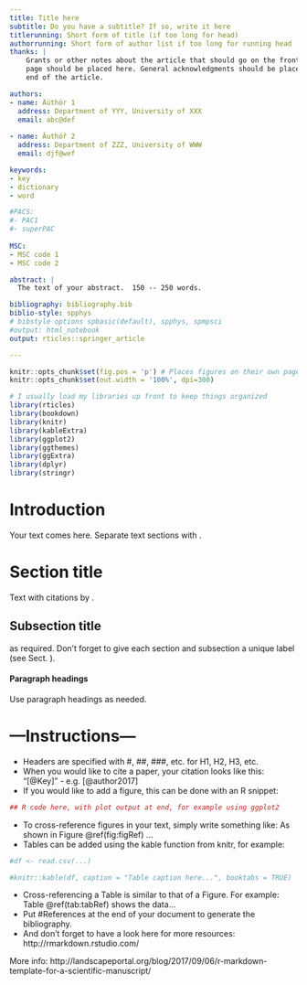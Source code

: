 ```yaml
---
title: Title here
subtitle: Do you have a subtitle? If so, write it here
titlerunning: Short form of title (if too long for head)
authorrunning: Short form of author list if too long for running head
thanks: | 
    Grants or other notes about the article that should go on the front 
    page should be placed here. General acknowledgments should be placed at the
    end of the article.

authors: 
- name: Äüthör 1
  address: Department of YYY, University of XXX
  email: abc@def
  
- name: Âuthóř 2
  address: Department of ZZZ, University of WWW
  email: djf@wef

keywords:
- key
- dictionary
- word

#PACS: 
#- PAC1
#- superPAC
    
MSC:
- MSC code 1
- MSC code 2

abstract: |
  The text of your abstract.  150 -- 250 words.

bibliography: bibliography.bib
biblio-style: spphys
# bibstyle options spbasic(default), spphys, spmpsci
#output: html_notebook
output: rticles::springer_article

---
```


```r
knitr::opts_chunk$set(fig.pos = 'p') # Places figures on their own pages
knitr::opts_chunk$set(out.width = '100%', dpi=300)

# I usually load my libraries up front to keep things organized
library(rticles)
library(bookdown)
library(knitr)
library(kableExtra)
library(ggplot2)
library(ggthemes)
library(ggExtra)
library(dplyr)
library(stringr)

```


# Introduction {#intro}

Your text comes here. Separate text sections with \cite{Mislevy06Cog}.

# Section title {#sec:1}

Text with citations by \cite{Galyardt14mmm}.

## Subsection title {#sec:2}

as required. Don't forget to give each section
and subsection a unique label (see Sect. \ref{sec:1}).

#### Paragraph headings 

Use paragraph headings as needed.

\begin{align}
a^2+b^2=c^2
\end{align}








# ---Instructions---

* Headers are specified with #, ##, ###, etc. for H1, H2, H3, etc.
* When you would like to cite a paper, your citation looks like this: "[@Key]" - e.g. [@author2017]
* If you would like to add a figure, this can be done with an R snippet:
```r
## R code here, with plot output at end, for example using ggplot2

```

* To cross-reference figures in your text, simply write something like: As shown in Figure  \@ref(fig:figRef) ...
* Tables can be added using the kable function from knitr, for example:
```r

#df <- read.csv(...)

#knitr::kable(df, caption = "Table caption here...", booktabs = TRUE)
```

* Cross-referencing a Table is similar to that of a Figure. For example: Table \@ref(tab:tabRef) shows the data...
* Put #References at the end of your document to generate the bibliography.
* And don't forget to have a look here for more resources: http://rmarkdown.rstudio.com/

More info: http://landscapeportal.org/blog/2017/09/06/r-markdown-template-for-a-scientific-manuscript/
